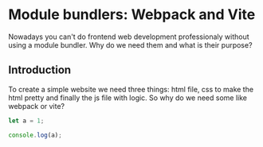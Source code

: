 # Module bundlers: Webpack and Vite

Nowadays you can't do frontend web development professionaly without using a module bundler. Why do we need them and what is their purpose?

## Introduction

To create a simple website we need three things: html file, css to make the html pretty and finally the js file with logic.
So why do we need some like webpack or vite?

```js filename="demo.js" {3} copy
let a = 1;

console.log(a);
```
